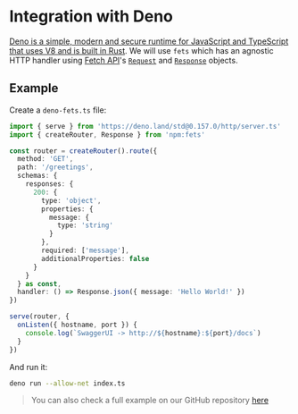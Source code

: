 # Integration with Deno

[Deno is a simple, modern and secure runtime for JavaScript and TypeScript that uses V8 and is built in Rust](https://deno.land/).
We will use `fets` which has an agnostic HTTP handler using
[Fetch API](https://developer.mozilla.org/en-US/docs/Web/API/Fetch_API/Using_Fetch)'s
[`Request`](https://developer.mozilla.org/en-US/docs/Web/API/Request) and
[`Response`](https://developer.mozilla.org/en-US/docs/Web/API/Response) objects.

## Example

Create a `deno-fets.ts` file:

```ts filename="deno-fets.ts"
import { serve } from 'https://deno.land/std@0.157.0/http/server.ts'
import { createRouter, Response } from 'npm:fets'

const router = createRouter().route({
  method: 'GET',
  path: '/greetings',
  schemas: {
    responses: {
      200: {
        type: 'object',
        properties: {
          message: {
            type: 'string'
          }
        },
        required: ['message'],
        additionalProperties: false
      }
    }
  } as const,
  handler: () => Response.json({ message: 'Hello World!' })
})

serve(router, {
  onListen({ hostname, port }) {
    console.log(`SwaggerUI -> http://${hostname}:${port}/docs`)
  }
})
```

And run it:

```bash
deno run --allow-net index.ts
```

> You can also check a full example on our GitHub repository
> [here](https://github.com/ardatan/fets/tree/master/examples/deno)
